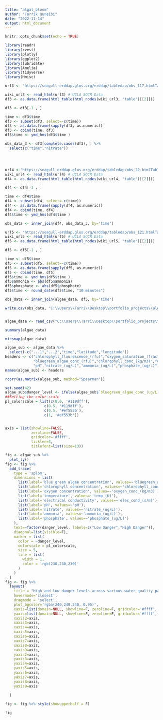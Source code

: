 ```yaml
---
title: "algal_bloom"
author: "Tarrik Quneibi"
date: "2022-11-14"
output: html_document
---
```


```r
knitr::opts_chunk$set(echo = TRUE)
```

```r
library(readr)
library(rvest)
library(plotly)
library(ggplot2)
library(lubridate)
library(Amelia)
library(tidyverse)
library(Hmisc)
```

```r

url3 <- "https://seagull-erddap.glos.org/erddap/tabledap/obs_117.htmlTable?time%2Clongitude%2Clatitude%2Cnitrate&time%3E=2021-01-01T00%3A00%3A00Z&time%3C=2022-11-01T00%3A00%3A00Z"

wiki_url3 <- read_html(url3) # UCLA SOCR Data
df3 <- as.data.frame(html_table(html_nodes(wiki_url3, "table")[[2]]))

df3 <- df3[-1 , ]

time <- df3$time
df3 <- subset(df3, select=-c(time))
df3 <- as.data.frame(sapply(df3, as.numeric))
df3 <- cbind(time, df3)
df3$time <- ymd_hms(df3$time )

obs_data_3 <- df3[complete.cases(df3), ] %>%
  select(c("time","nitrate"))




url4 <-"https://seagull-erddap.glos.org/erddap/tabledap/obs_22.htmlTable?time%2Clongitude%2Clatitude%2Cchlorophyll_fluorescence%2Cfractional_saturation_of_oxygen_in_sea_water%2Cmass_concentration_of_blue_green_algae_in_sea_water%2Cmass_concentration_of_blue_green_algae_in_sea_water_rfu%2Cmass_concentration_of_chlorophyll_in_sea_water%2Cmass_concentration_of_oxygen_in_sea_water%2Csea_surface_temperature%2Csea_water_electrical_conductivity%2Csea_water_ph_reported_on_total_scale&time%3E=2022-07-25T00%3A00%3A00Z&time%3C=2022-11-01T00%3A00%3A00Z"
wiki_url4 <- read_html(url4) # UCLA SOCR Data
df4 <- as.data.frame(html_table(html_nodes(wiki_url4, "table")[[2]]))

df4 <- df4[-1 , ]

time <- df4$time
df4 <- subset(df4, select=-c(time))
df4 <- as.data.frame(sapply(df4, as.numeric))
df4 <- cbind(time, df4)
df4$time <- ymd_hms(df4$time )

obs_data <- inner_join(df4, obs_data_3, by='time')

url5 <- "https://seagull-erddap.glos.org/erddap/tabledap/obs_121.htmlTable?time%2Cammonia%2Cphosphate&time%3E=2022-07-25T00%3A00%3A00Z&time%3C=2022-11-01T00%3A00%3A00Z&phosphate!=NaN"
wiki_url5 <- read_html(url5) # UCLA SOCR Data
df5 <- as.data.frame(html_table(html_nodes(wiki_url5, "table")[[2]]))

df5 <- df5[-1 , ]

time <- df5$time
df5 <- subset(df5, select=-c(time))
df5 <- as.data.frame(sapply(df5, as.numeric))
df5 <- cbind(time, df5)
df5$time <- ymd_hms(df5$time )
df5$ammonia <- abs(df5$ammonia)
df5$phosphate <- abs(df5$phosphate)
df5$time <- round_date(df5$time, "10 minutes")

obs_data <- inner_join(algae_data, df5, by='time')
```

```r
write.csv(obs_data, "C:\\Users\\Tarri\\Desktop\\portfolio_projects\\algal_bloom_dashboard\\data\\algae_data.csv")



```

```r
algae_data <- read_csv("C:\\Users\\Tarri\\Desktop\\portfolio_projects\\algal_bloom_dashboard\\data\\algae_data.csv")


```
```r
summary(algae_data)


```





```r
missmap(algae_data)


```

```r
algae_sub <- algae_data %>%
  select(-c("...1","...2","time","latitude","longitude"))
headers <- c("chlorophyll_flourescence_(rfu)","oxygen_saturation_(fraction)","bluegreen_algae_conc_(ug/L)",
             "bluegreen_algae_conc_(rfu)","chlorophyll_conc_(kg/m3)","oxygen_conc_(kg/m3)","temp_(K)","elec_cond_(s/m)",
             "pH","nitrate_(ug/L)","ammonia_(ug/L)","phosphate_(ug/L)")
names(algae_sub) <- headers

```


```r
rcorr(as.matrix(algae_sub, method="Spearman"))


```

```r
set.seed(42)
algae_sub$danger_level <- ifelse(algae_sub$`bluegreen_algae_conc_(ug/L)` > 0.8 , 1, 0)
##Setting the color scale
pl_colorscale = list(c(0.0, '#119dff'),
                  c(0.5, '#119dff'),
                  c(0.5, '#ef553b'),
                  c(1, '#ef553b'))


axis = list(showline=FALSE,
            zeroline=FALSE,
            gridcolor='#ffff',
            ticklen=4,
            titlefont=list(size=13))

fig <- algae_sub %>%
  plot_ly() 
fig <- fig %>%
  add_trace(
    type = 'splom',
    dimensions = list(
      list(label='blue green algae concentration', values=~'bluegreen_algae_conc_(ug/l)'),
      list(label='chlorophyll concentration', values=~'chlorophyll_conc_(kg/m3)'),
      list(label='oxygen concentration', values=~'oxygen_conc_(kg/m3)'),
      list(label='temperature', values=~'temp_(K)'),
      list(label='electrical conductivity', values=~'elec_cond_(s/m)'),
      list(label='pH', values=~'pH'),
      list(label='nitrate', values=~'nitrate_(ug/L)'),
      list(label='ammonia', values=~'ammonia_(ug/L)'),
      list(label='phosphate', values=~'phosphate_(ug/L)')
    ),
    text=~factor(danger_level, labels=c("Low Danger","High Danger")),
    diagonal=list(visible=F),
    marker = list(
      color = ~danger_level,
      colorscale = pl_colorscale,
      size = 5,
      line = list(
        width = 1,
        color = 'rgb(230,230,230)'
      )
    )
  ) 
fig <- fig %>%
  layout(
    title = "High and low danger levels across various water quality parameters",
    hovermode='closest',
    dragmode = 'select',
    plot_bgcolor='rgba(240,240,240, 0.95)',
    xaxis=list(domain=NULL, showline=F, zeroline=F, gridcolor='#ffff', ticklen=4, titlefont=list(size=13)),
    yaxis=list(domain=NULL, showline=F, zeroline=F, gridcolor='#ffff', ticklen=4, titlefont=list(size=13)),
    xaxis2=axis,
    xaxis3=axis,
    xaxis4=axis,
    xaxis5=axis,
    xaxis6=axis,
    xaxis7=axis,
    xaxis8=axis,
    xaxis9=axis,
    yaxis2=axis,
    yaxis3=axis,
    yaxis4=axis,
    yaxis5=axis,
    yaxis6=axis,
    yaxis7=axis,
    yaxis8=axis,
    yaxis9=axis
    
  )

fig <- fig %>% style(showupperhalf = F)

fig


```